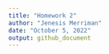 ```yaml
---
title: "Homework 2"
author: "Jenesis Merriman"
date: "October 5, 2022"
output: github_document
---
```


```r

```

```r

```


```r

```


```r

```

```r

```

